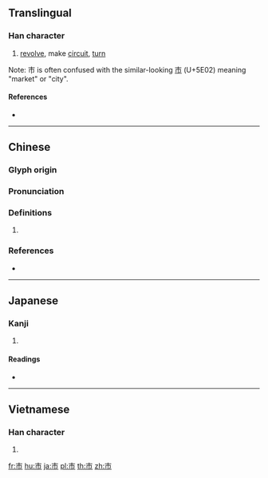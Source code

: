 {{character info/new}}
{{also|市}}
==Translingual==

===Han character===
{{Han char|rn=50|rad=巾|as=01|sn=4|four=50227|canj=JB}}

# [[revolve]], make [[circuit]], [[turn]]

Note: 巿 is often confused with the similar-looking [[市]] (U+5E02) meaning "market" or "city".

====References====
* {{Han ref|kx=0328.010|dkj=08772|dj=0632.100|hdz=10728.020|uh=5DFF|ud=24063|bh=C95D|bd=51549}}

----

==Chinese==
{{zh-forms}}

===Glyph origin===
{{Han etym}}

===Pronunciation===
{{zh-pron
|m=fú
|c=fat1
|mc=y
|oc=y
|cat=
}}

===Definitions===
{{zh-hanzi}}

# {{rfdef|zh}}

===References===
* {{R:twedu|B00917}}

----

==Japanese==

===Kanji===
{{ja-kanji|grade=|rs=巾01}}

# {{defn|lang=ja|sort=巾01}}

====Readings====
* {{ja-readings|on=[[ふつ]] (futsu), [[ふち]] (fuchi), [[はつ]] (hatsu), [[はち]] (hachi)|kun=[[ひざかけ]] (hizakake)}}

----

==Vietnamese==

===Han character===
{{vi-readings|rs=巾01| hanviet = phất}}<!--Nom Foundation does not have this character in its database; thị is according to vi:Wiktionary-->

# {{defn|lang=vi|sort=巾01}}

[[fr:巿]]
[[hu:巿]]
[[ja:巿]]
[[pl:巿]]
[[th:巿]]
[[zh:巿]]